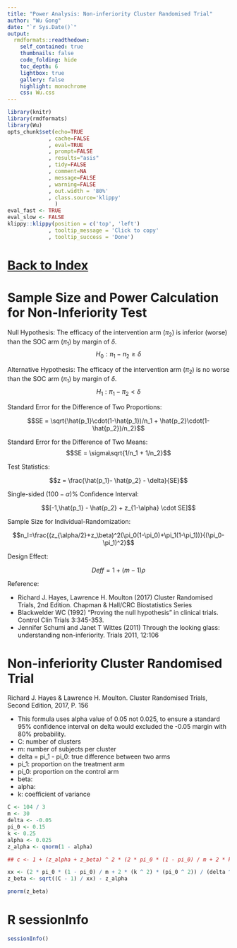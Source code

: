 ```yaml
---
title: "Power Analysis: Non-inferiority Cluster Randomised Trial"
author: "Wu Gong"
date: "`r Sys.Date()`"
output:
  rmdformats::readthedown:
    self_contained: true
    thumbnails: false
    code_folding: hide
    toc_depth: 6
    lightbox: true
    gallery: false
    highlight: monochrome
    css: Wu.css
---
```



```r
library(knitr)
library(rmdformats)
library(Wu)
opts_chunk$set(echo=TRUE
             , cache=FALSE
             , eval=TRUE
             , prompt=FALSE
             , results="asis"
             , tidy=FALSE
             , comment=NA
             , message=FALSE
             , warning=FALSE
             , out.width = '80%'
             , class.source='klippy'
               )
eval_fast <- TRUE
eval_slow <- FALSE
klippy::klippy(position = c('top', 'left')
             , tooltip_message = 'Click to copy'
             , tooltip_success = 'Done')

```

# [Back to Index](index.html)

# Sample Size and Power Calculation for Non-Inferiority Test

Null Hypothesis: The efficacy of the intervention arm ($\pi_2$) is inferior (worse) than the SOC arm ($\pi_1$) by margin of $\delta$.
$$H_0: \pi_{1} - \pi_{2} \ge \delta$$

Alternative Hypothesis: The efficacy of the intervention arm ($\pi_2$) is no worse than the SOC arm ($\pi_1$) by margin of $\delta$.
$$H_1: \pi_{1}  - \pi_{2} < \delta$$

Standard Error for the Difference of Two Proportions:

$$SE = \sqrt{\hat{p_1}\cdot(1-\hat{p_1})/n_1 + \hat{p_2}\cdot(1-\hat{p_2})/n_2}$$

Standard Error for the Difference of Two Means:
$$SE = \sigma\sqrt{1/n_1 + 1/n_2}$$


Test Statistics:

$$z = \frac{\hat{p_1}- \hat{p_2} - \delta}{SE}$$

Single-sided $(100-\alpha)\%$ Confidence Interval:

$$[-1,\hat{p_1} - \hat{p_2} + z_{1-\alpha} \cdot SE]$$



Sample Size for Individual-Randomization:

$$n_I=\frac{(z_{\alpha/2}+z_\beta)^2(\pi_0(1-\pi_0)+\pi_1(1-\pi_1))}{(\pi_0-\pi_1)^2}$$



Design Effect:

$$Deff=1+(m-1)\rho$$


Reference: 

 * Richard J. Hayes, Lawrence H. Moulton (2017) Cluster Randomised Trials, 2nd Edition. Chapman & Hall/CRC Biostatistics Series
 * Blackwelder WC (1992) "Proving the null hypothesis" in clinical trials. Control Clin Trials 3:345-353.
 * Jennifer Schumi and Janet T Wittes (2011) Through the looking glass: understanding non-inferiority. Trials 2011, 12:106


# Non-inferiority Cluster Randomised Trial

Richard J. Hayes & Lawrence H. Moulton. Cluster Randomised Trials, Second Edition, 2017, P. 156

* This formula uses alpha value of 0.05 not 0.025, to ensure a standard 95% confidence interval on delta would excluded the -0.05 margin with 80% probability.
* C: number of clusters
* m: number of subjects per cluster
* delta = pi_1 - pi_0: true difference between two arms
* pi_1: proportion on the treatment arm
* pi_0: proportion on the control arm
* beta:
* alpha:
* k: coefficient of variance

```r

C <- 104 / 3
m <- 30
delta <- -0.05
pi_0 <- 0.15
k <- 0.25
alpha <- 0.025
z_alpha <- qnorm(1 - alpha)

## c <- 1 + (z_alpha + z_beta) ^ 2 * (2 * pi_0 * (1 - pi_0) / m + 2 * k ^ 2 * pi_0 ^ 2) / (delta ^ 2)

xx <- (2 * pi_0 * (1 - pi_0) / m + 2 * (k ^ 2) * (pi_0 ^ 2)) / (delta ^ 2)
z_beta <- sqrt((C - 1) / xx) - z_alpha

pnorm(z_beta)

```



# R sessionInfo


```r
sessionInfo()
```
